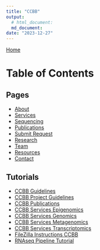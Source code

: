 ```yaml
---
title: "CCBB"
output: 
  # html_document:
  md_document:
date: "2023-12-27"
---
```



<a href="index.html" class="home-button">Home</a>


# Table of Contents {.tabset}

## Pages

- [About](subpages/about.html)
- [Services](subpages/services.html)
- [Sequencing](subpages/sequencing.html)
- [Publications](subpages/publications.html)
- [Submit Request](subpages/submit_request.html)
- [Research](subpages/research.html)
- [Team](subpages/team.html)
- [Resources](subpages/resources.html)
- [Contact](subpages/contact.html)

## Tutorials

- [CCBB Guidelines](tutorials/CCBB_guidelines.html)
- [CCBB Project Guidelines](tutorials/CCBB_project_guidelines.html)
- [CCBB Publications](tutorials/CCBB_publications.html)
- [CCBB Services Epigenomics](tutorials/CCBB_services_epigenomics.html)
- [CCBB Services Genomics](tutorials/CCBB_services_genomics.html)
- [CCBB Services Metagenomics](tutorials/CCBB_services_metagenomics.html)
- [CCBB Services Transcriptomics](tutorials/CCBB_services_transcriptomics.html)
- [FileZilla Instructions CCBB](tutorials/FileZilla_Instructions_CCBB.html)
- [RNAseq Pipeline Tutorial](tutorials/rnaseqpipeline.html)